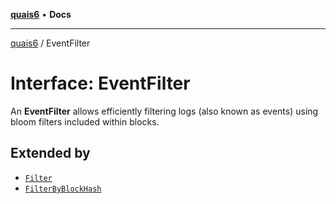 [**quais6**](../README.md) • **Docs**

***

[quais6](../globals.md) / EventFilter

# Interface: EventFilter

An **EventFilter** allows efficiently filtering logs (also known as
 events) using bloom filters included within blocks.

## Extended by

- [`Filter`](Filter.md)
- [`FilterByBlockHash`](FilterByBlockHash.md)
